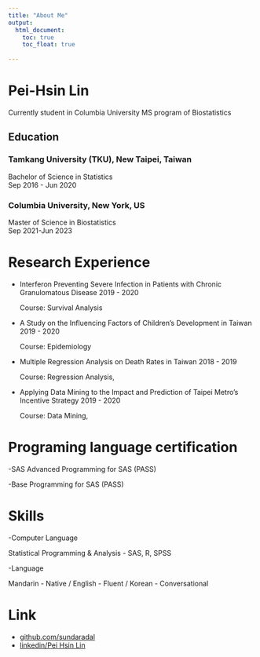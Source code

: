 ```yaml
---
title: "About Me"
output: 
  html_document:
    toc: true
    toc_float: true
  
---
```

Pei-Hsin Lin  
================================================================================
Currently student in  Columbia University MS program of Biostatistics  

Education   <i class="fas fa-graduation-cap"></i>
--------------------------------------------------------------------------------
### Tamkang University (TKU), New Taipei, Taiwan
Bachelor of Science in Statistics   
Sep 2016 - Jun 2020

### Columbia University, New York, US
Master of Science in Biostatistics  
Sep 2021-Jun 2023

Research Experience <i class="fas fa-chart-bar"></i>
================================================================================
- Interferon Preventing Severe Infection in Patients with Chronic Granulomatous Disease 
  2019 - 2020

  Course: Survival Analysis

- A Study on the Influencing Factors of Children’s Development in Taiwan 2019 - 2020
  
  Course: Epidemiology
- Multiple Regression Analysis on Death Rates in Taiwan 2018 - 2019

  Course: Regression Analysis,

- Applying Data Mining to the Impact and Prediction of Taipei Metro’s Incentive Strategy 2019 - 2020 

  Course: Data Mining,


Programing language  certification <i class="fas fa-laptop"></i>
================================================================================
  -SAS Advanced Programming for SAS (PASS) 

  -Base Programming for SAS (PASS)

Skills  <i class="fas fa-magic"></i>
================================================================================
  -Computer Language

Statistical Programming & Analysis - SAS, R, SPSS 

  -Language

Mandarin - Native / English - Fluent  / Korean - Conversational 



Link 
================================================================================

- <i class="fa fa-github"></i> [github.com/sundaradal](http://github.com/sundaradal)
- <i class="fab fa-linkedin"></i> [linkedin/Pei Hsin Lin](http://linkedin.com/in/pei-hsin-lin-299aa821b)
